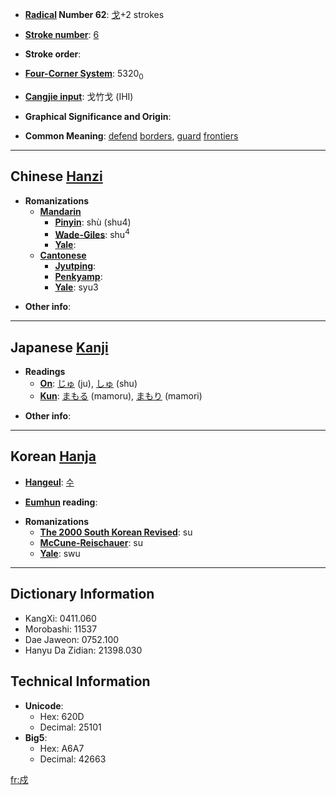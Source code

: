 * '''[[Wiktionary:Chinese radical index| Radical]] Number 62''': [[Wiktionary:Chinese radical index 戈|戈]]+2 strokes

* '''[[Wiktionary:Chinese total strokes index|Stroke number]]''': [[Wiktionary:Chinese total strokes index 6|6]]

* '''Stroke order''': 

* '''[[Wiktionary:Chinese four corner index|Four-Corner System]]''': 5320<sub>0</sub>

* '''[[Wiktionary:Chinese Cangjie index|Cangjie input]]''': 戈竹戈 (IHI)

* '''Graphical Significance and Origin''': 

* '''Common Meaning''': [[defend]] [[border]]s, [[guard]] [[frontier]]s

----

== Chinese [[Hanzi]] ==

* '''Romanizations'''
** '''[[Mandarin]]'''
*** '''[[Pinyin]]''': shù (shu4)
*** '''[[Wade-Giles]]''': shu<sup>4</sup>
*** '''[[Yale]]''': 
** '''[[Cantonese]]'''
*** '''[[Jyutping]]''':
*** '''[[Penkyamp]]''': 
*** '''[[Yale]]''': syu3

* '''Other info''': 

----

== Japanese [[Kanji]] ==

* '''Readings'''
** '''[[On]]''': [[じゅ]] (ju), [[しゅ]] (shu)
** '''[[Kun]]''': [[まもる]] (mamoru), [[まもり]] (mamori)

* '''Other info''':  

----

== Korean [[Hanja]] ==

* '''[[Hangeul]]''': [[수]]

* '''[[Eumhun]] reading''': 

* '''Romanizations'''
** '''[[The 2000 South Korean Revised Romanization|The 2000 South Korean Revised]]''': su
** '''[[McCune-Reischauer]]''': su
** '''[[Yale]]''': swu

----

== Dictionary Information ==

* KangXi: 0411.060
* Morobashi: 11537
* Dae Jaweon: 0752.100
* Hanyu Da Zidian: 21398.030

== Technical Information ==

* '''Unicode''':
** Hex: 620D
** Decimal: 25101
* '''Big5''':
** Hex: A6A7
** Decimal: 42663

[[fr:戍]]
